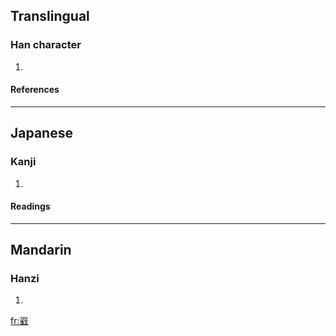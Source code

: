 ==Translingual==
===Han character===
{{Han char|rn=46|rad=山|as=15|sn=18|four=2225<sub>3</sub>|canj=山火土戈 (UFGI)}}
# {{defn|Han|sort=山15}}
====References====
{{Han ref|kx=0322.061|dkj=08581|hdz=10804.120|uh=5DC0|ud=24000|bh=EFC4|bd=61380}}
----
==Japanese==
===Kanji===
{{ja-kanji|grade=|rs=山15}}
# {{defn|Japanese}} 
====Readings====
{{ja-readings|on=[[さつ]] (satsu), [[ざち]] (zachi), [[せつ]] (setsu), [[ぜち]] (zechi)|kun=}}
----
==Mandarin==
===Hanzi===
{{cmn-hanzi|pin=[[jiē]] (jie1)|wg=chieh<sup>1</sup>}}
# {{defn|Mandarin}}

[[fr:巀]]